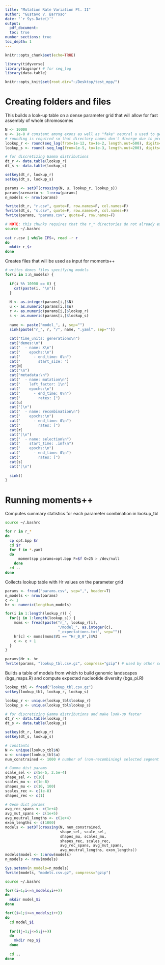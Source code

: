 ```yaml
---
title: "Mutation Rate Variation Pt. II"
author: "Gustavo V. Barroso"
date: "`r Sys.Date()`"
output:
  pdf_document:
  toc: true
number_sections: true
toc_depth: 1
---
```

  
```r

knitr::opts_chunk$set(echo=TRUE)

library(tidyverse)
library(bigsnpr) # for seq_log
library(data.table)

knitr::opts_knit$set(root.dir="~/Desktop/test_mpp/")
```

# Creating folders and files

This builds a look-up table on a dense parameter grid that will allow for fast 
assembly of whole chromosomes

```r

N <- 10000
u <- 1e-8 # constant among exons as well as "fake" neutral u used to get B-vals
# rounding is required so that directory names don't diverge due to precision
lookup_r <- round(seq_log(from=1e-12, to=1e-2, length.out=500), digits=15)
lookup_s <- round(-seq_log(from=1e-5, to=1e-3, length.out=200), digits=11)

# for discretizing Gamma distributions
dt_r <- data.table(lookup_r)
dt_s <- data.table(lookup_s)

setkey(dt_r, lookup_r)
setkey(dt_s, lookup_s)

params <- setDT(crossing(N, u, lookup_r, lookup_s))
params$scenario <- 1:nrow(params)
n_models <- nrow(params)

fwrite(dt_r, "r.csv", quote=F, row.names=F, col.names=F)
fwrite(dt_s, "s.csv", quote=F, row.names=F, col.names=F)
fwrite(params, "params.csv", quote=F, row.names=F)
```

```bash

# NOTE: this chunks requires that the r_* directories do not already exist
source ~/.bashrc
  
cat r.csv | while IFS=, read -r r
do
  mkdir r_$r
done
```

Creates files that will be used as input for moments++

```r

# writes demes files specifying models
for(i in 1:n_models) {
  
  if(i %% 10000 == 0) {
    cat(paste(i, "\n"))
  }
  
  N <- as.integer(params[i,]$N)
  u <- as.numeric(params[i,]$u)
  r <- as.numeric(params[i,]$lookup_r)
  s <- as.numeric(params[i,]$lookup_s)
  
  name <- paste("model_", i, sep="")
  sink(paste("r_", r, "/", name, ".yaml", sep=""))
  
  cat("time_units: generations\n")
  cat("demes:\n")
  cat("  - name: X\n")
  cat("    epochs:\n")
  cat("      - end_time: 0\n")
  cat("        start_size: ")
  cat(N)
  cat("\n")
  cat("metadata:\n")
  cat("  - name: mutation\n")
  cat("    left_factor: 1\n")
  cat("    epochs:\n")
  cat("      - end_time: 0\n")
  cat("        rates: [")
  cat(u)
  cat("]\n")
  cat("  - name: recombination\n")
  cat("    epochs:\n")
  cat("      - end_time: 0\n")
  cat("        rates: [")
  cat(r)
  cat("]\n")
  cat("  - name: selection\n")
  cat("    start_time: .inf\n")
  cat("    epochs:\n")
  cat("      - end_time: 0\n")
  cat("        rates: [")
  cat(s)
  cat("]\n")
  
  sink()
}
```

# Running moments++

Computes summary statistics for each parameter combination in lookup_tbl

```bash

source ~/.bashrc

for r in r_*
do 
  cp opt.bpp $r
  cd $r
  for f in *.yaml
  do
	  momentspp params=opt.bpp F=$f O=25 > /dev/null
	done
  cd ..
done
```

Collects lookup table with Hr values on the parameter grid

```r

params <- fread("params.csv", sep=",", header=T)
n_models <- nrow(params)
c <- 1
hr <- numeric(length=n_models)

for(i in 1:length(lookup_r)) {
  for(j in 1:length(lookup_s)) {
    moms <- fread(paste("r_", lookup_r[i], 
                        "/model_", as.integer(c), 
                        "_expectations.txt", sep=""))
    hr[c] <- moms[moms$V1 == "Hr_0_0",]$V3
    c <- c + 1
  }
}

params$Hr <- hr
fwrite(params, "lookup_tbl.csv.gz", compress="gzip") # used by other scripts
```

Builds a table of models from which to build genomic landscapes (bgs_maps.R)
and compute expected nucleotide diversity (bgs_pi.R)

```r

lookup_tbl <- fread("lookup_tbl.csv.gz")
setkey(lookup_tbl, lookup_r, lookup_s)

lookup_r <- unique(lookup_tbl$lookup_r)
lookup_s <- unique(lookup_tbl$lookup_s)

# for discretizing Gamma distributions and make look-up faster
dt_r <- data.table(lookup_r)
dt_s <- data.table(lookup_s)

setkey(dt_r, lookup_r)
setkey(dt_s, lookup_s)

# constants
N <- unique(lookup_tbl$N)
u <- unique(lookup_tbl$u)
num_constrained <- 1000 # number of (non-recombining) selected segment in chr

# Gamma dist params
scale_sel <- c(5e-5, 2.5e-4)
shape_sel <- c(10)
scales_mu <- c(1e-8)
shapes_mu <- c(10, 100)
scales_rec <- c(1e-8)
shapes_rec <- c(1)

# Geom dist params
avg_rec_spans <- c(1e+4)
avg_mut_spans <- c(1e+5)
avg_neutral_lengths <- c(1e+4)
exon_lengths <- c(1000)  
models <- setDT(crossing(N, num_constrained, 
                         shape_sel, scale_sel, 
                         shapes_mu, scales_mu, 
                         shapes_rec, scales_rec, 
                         avg_rec_spans, avg_mut_spans,
                         avg_neutral_lengths, exon_lengths))
models$model <- 1:nrow(models)
n_models <- nrow(models)

Sys.setenv(n_models=n_models)
fwrite(models, "models.csv.gz", compress="gzip")
```

```bash

source ~/.bashrc

for((i=1;i<=n_models;i++))
do 
  mkdir model_$i
done

for((i=1;i<=n_models;i++))
do
  cd model_$i
  
  for((j=1;j<=5;j++))
  do
    mkdir rep_$j
  done
  
  cd ..
done
```